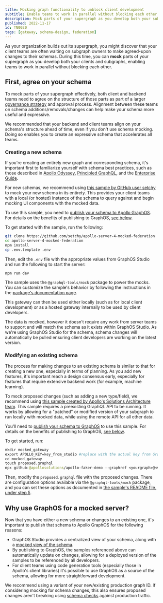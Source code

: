 ```yaml
---
title: Mocking graph functionality to unblock client development
subtitle: Enable teams to work in parallel without blocking each other
description: Mock parts of your supergraph as you develop both your subgraphs and clients to enable teams to work in parallel without blocking each other.
published: 2022-11-17
id: TN0020
tags: [gateway, schema-design, federation]
---
```


As your organization builds out its supergraph, you might discover that your client teams are often waiting on subgraph owners to make agreed-upon changes to their schemas. During this time, you can **mock** parts of your supergraph as you develop both your clients and subgraphs, enabling teams to work in parallel without blocking each other.

## First, agree on your schema

To mock parts of your supergraph effectively, both client and backend teams need to agree on the structure of those parts as part of a larger [governance strategy](/enterprise-guide/graph-administration#governance) and approval process. Alignment between these teams on schema additions/removals/changes can help make your schema more useful and expressive.

<Note>

We recommended that your backend and client teams align on your schema's structure ahead of time, even if you don't use schema mocking. Doing so enables you to create an expressive schema that accelerates all teams.

</Note>

### Creating a new schema

If you're creating an entirely new graph and corresponding schema, it's important first to familiarize yourself with schema best practices, such as those described in [Apollo Odyssey](https://www.apollographql.com/tutorials), [Principled GraphQL](https://principledgraphql.com/), and the [Enterprise Guide](/enterprise-guide/introduction).

For new schemas, we recommend using [this sample by GitHub user setchy](https://github.com/setchy/apollo-server-4-mocked-federation) to mock your new schema in its entirety. This provides your client teams with a local (or hosted) instance of the schema to query against and begin mocking UI components with the mocked data.

To use this sample, you need to [publish your schema to Apollo GraphOS](/graphos/delivery/publishing-schemas/). For details on the benefits of publishing to GraphOS, [see below](#why-use-graphos-for-a-mocked-server).

To get started with the sample, run the following:

```bash showLineNumbers=false
git clone https://github.com/setchy/apollo-server-4-mocked-federation
cd apollo-server-4-mocked-federation
npm install
cp .env.template .env
```

Then, edit the `.env` file with the appropriate values from GraphOS Studio and run the following to start the server:

```bash showLineNumbers=false
npm run dev
```

The sample uses the `@graphql-tools/mock` package to power the mocks. You can customize the sample's behavior by following the instructions in the [package's documentation page](https://www.the-guild.dev/graphql/tools/docs/mocking).

This gateway can then be used either locally (such as for local client development) or as a hosted gateway internally to be used by client developers.

The data is mocked, however it doesn't require any work from server teams to support and will match the schema as it exists within GraphOS Studio. As we're using GraphOS Studio for the schema, schema changes will automatically be pulled ensuring client developers are working on the latest version.

### Modifying an existing schema

The process for making changes to an existing schema is similar to that for creating a new one, especially in terms of planning. As you add new features, it's important reach a design consensus early, especially for features that require extensive backend work (for example, machine learning).

To mock proposed changes (such as adding a new type/field), we recommend using [this sample created by Apollo's Solutions Architecture team](https://github.com/apollosolutions/apollo-faker-demo). This sample requires a preexisting GraphQL API to be running. It works by allowing for a "patched" or modified version of your subgraph to run locally with mocked data, while using the remote API for all other data.

You'll need to [publish your schema to GraphOS](/graphos/delivery/publishing-schemas/) to use this sample. For details on the benefits of publishing to GraphOS, [see below](#why-use-graphos-for-a-mocked-server).

To get started, run:

```graphql
mkdir mocked_gateway
export APOLLO_KEY=key_from_studio #replace with the actual key from GraphOS Studio
cd mocked_gateway
touch proposed.graphql
npx github:@apollosolutions/apollo-faker-demo --graphref <yourgraph>@<variant> --remote https://yourapi.com/graphql
```

Then, modify the `proposed.graphql` file with the proposed changes. There are configuration options available via the `@graphql-tools/mock` package, and you can set these options as documented in [the sample's README file, under step 5](https://github.com/apollosolutions/apollo-faker-demo#usage).

## Why use GraphOS for a mocked server?

Now that you have either a new schema or changes to an existing one, it's important to publish that schema to Apollo GraphOS for the following reasons:

- GraphOS Studio provides a centralized view of your schema, along with a [mocked view of the schema](/graphos/explorer/additional-features/#mocked-responses).
- By publishing to GraphOS, the samples referenced above can automatically update on changes, allowing for a deployed version of the samples to be referenced by all developers.
- For client teams using code generation tools (especially those in Apollo's client libraries) it's possible to use GraphOS as a source of the schema, allowing for more straightforward development.

We recommend using a variant of your new/existing production graph ID. If considering mocking for schema changes, this also ensures proposed changes aren't breaking using [schema checks](/graphos/delivery/schema-checks) against production traffic.
